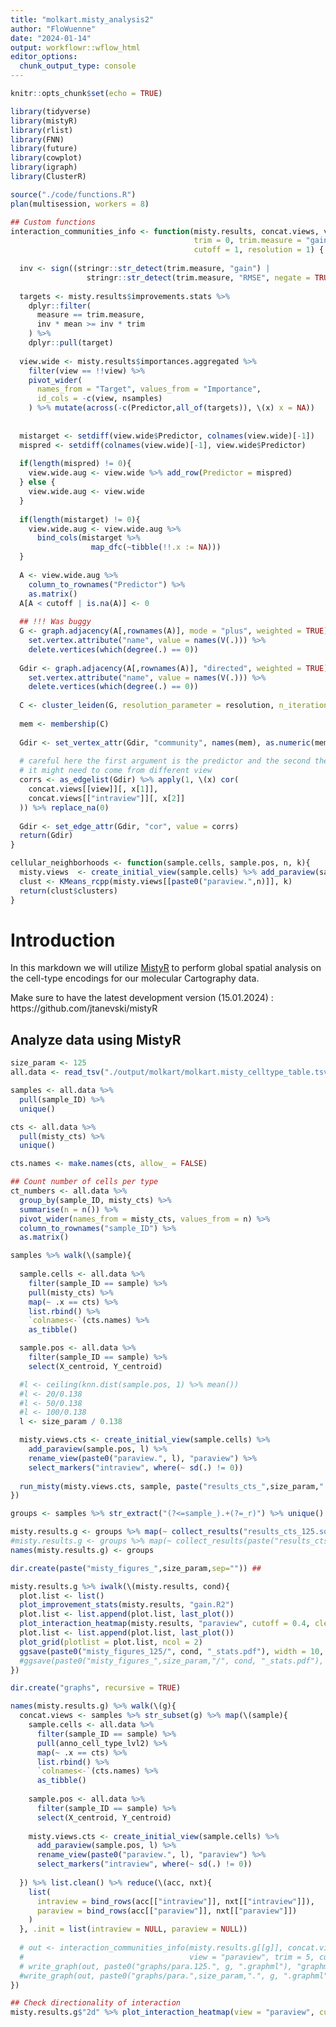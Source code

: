 ```yaml
---
title: "molkart.misty_analysis2"
author: "FloWuenne"
date: "2024-01-14"
output: workflowr::wflow_html
editor_options:
  chunk_output_type: console
---
```


```r
knitr::opts_chunk$set(echo = TRUE)

library(tidyverse)
library(mistyR)
library(rlist)
library(FNN)
library(future)
library(cowplot)
library(igraph)
library(ClusterR)

source("./code/functions.R")
plan(multisession, workers = 8)
```

```r
## Custom functions
interaction_communities_info <- function(misty.results, concat.views, view,
                                         trim = 0, trim.measure = "gain.R2", 
                                         cutoff = 1, resolution = 1) {
  
  inv <- sign((stringr::str_detect(trim.measure, "gain") |
                 stringr::str_detect(trim.measure, "RMSE", negate = TRUE)) - 0.5)
  
  targets <- misty.results$improvements.stats %>%
    dplyr::filter(
      measure == trim.measure,
      inv * mean >= inv * trim
    ) %>%
    dplyr::pull(target)
  
  view.wide <- misty.results$importances.aggregated %>%
    filter(view == !!view) %>%
    pivot_wider(
      names_from = "Target", values_from = "Importance",
      id_cols = -c(view, nsamples)
    ) %>% mutate(across(-c(Predictor,all_of(targets)), \(x) x = NA))
  
  
  mistarget <- setdiff(view.wide$Predictor, colnames(view.wide)[-1])
  mispred <- setdiff(colnames(view.wide)[-1], view.wide$Predictor)
  
  if(length(mispred) != 0){
    view.wide.aug <- view.wide %>% add_row(Predictor = mispred)
  } else {
    view.wide.aug <- view.wide
  }
  
  if(length(mistarget) != 0){
    view.wide.aug <- view.wide.aug %>% 
      bind_cols(mistarget %>% 
                  map_dfc(~tibble(!!.x := NA)))
  }
  
  A <- view.wide.aug %>%
    column_to_rownames("Predictor") %>%
    as.matrix()
  A[A < cutoff | is.na(A)] <- 0
  
  ## !!! Was buggy
  G <- graph.adjacency(A[,rownames(A)], mode = "plus", weighted = TRUE) %>%
    set.vertex.attribute("name", value = names(V(.))) %>%
    delete.vertices(which(degree(.) == 0))
  
  Gdir <- graph.adjacency(A[,rownames(A)], "directed", weighted = TRUE) %>%
    set.vertex.attribute("name", value = names(V(.))) %>%
    delete.vertices(which(degree(.) == 0))
  
  C <- cluster_leiden(G, resolution_parameter = resolution, n_iterations = -1)
  
  mem <- membership(C)
  
  Gdir <- set_vertex_attr(Gdir, "community", names(mem), as.numeric(mem))
  
  # careful here the first argument is the predictor and the second the target, 
  # it might need to come from different view
  corrs <- as_edgelist(Gdir) %>% apply(1, \(x) cor(
    concat.views[[view]][, x[1]],
    concat.views[["intraview"]][, x[2]]
  )) %>% replace_na(0)
  
  Gdir <- set_edge_attr(Gdir, "cor", value = corrs)
  return(Gdir)
}

cellular_neighborhoods <- function(sample.cells, sample.pos, n, k){
  misty.views  <- create_initial_view(sample.cells) %>% add_paraview(sample.pos, family = "constant", l = n)
  clust <- KMeans_rcpp(misty.views[[paste0("paraview.",n)]], k)
  return(clust$clusters) 
}
```

# Introduction

In this markdown we will utilize [MistyR](https://saezlab.github.io/mistyR/) to perform global spatial analysis on the cell-type encodings for our molecular Cartography data.

Make sure to have the latest development version (15.01.2024) : https://github.com/jtanevski/mistyR

## Analyze data using MistyR

```r
size_param <- 125
all.data <- read_tsv("./output/molkart/molkart.misty_celltype_table.tsv")

samples <- all.data %>%
  pull(sample_ID) %>%
  unique()

cts <- all.data %>%
  pull(misty_cts) %>%
  unique()

cts.names <- make.names(cts, allow_ = FALSE)

## Count number of cells per type
ct_numbers <- all.data %>%
  group_by(sample_ID, misty_cts) %>%
  summarise(n = n()) %>%
  pivot_wider(names_from = misty_cts, values_from = n) %>%
  column_to_rownames("sample_ID") %>%
  as.matrix()

samples %>% walk(\(sample){
  
  sample.cells <- all.data %>%
    filter(sample_ID == sample) %>%
    pull(misty_cts) %>%
    map(~ .x == cts) %>%
    list.rbind() %>%
    `colnames<-`(cts.names) %>%
    as_tibble()

  sample.pos <- all.data %>%
    filter(sample_ID == sample) %>%
    select(X_centroid, Y_centroid)

  #l <- ceiling(knn.dist(sample.pos, 1) %>% mean())
  #l <- 20/0.138
  #l <- 50/0.138
  #l <- 100/0.138
  l <- size_param / 0.138

  misty.views.cts <- create_initial_view(sample.cells) %>%
    add_paraview(sample.pos, l) %>%
    rename_view(paste0("paraview.", l), "paraview") %>%
    select_markers("intraview", where(~ sd(.) != 0))
  
  run_misty(misty.views.cts, sample, paste("results_cts_",size_param,".sqm",sep=""), bypass.intra = TRUE)
})
```


```r
groups <- samples %>% str_extract("(?<=sample_).+(?=_r)") %>% unique()

misty.results.g <- groups %>% map(~ collect_results("results_cts_125.sqm", .x))
#misty.results.g <- groups %>% map(~ collect_results(paste("results_cts_",as.character(size_param),".sqm",sep=""), .x,)) ##
names(misty.results.g) <- groups

dir.create(paste("misty_figures_",size_param,sep="")) ##

misty.results.g %>% iwalk(\(misty.results, cond){
  plot.list <- list()
  plot_improvement_stats(misty.results, "gain.R2")
  plot.list <- list.append(plot.list, last_plot())
  plot_interaction_heatmap(misty.results, "paraview", cutoff = 0.4, clean = TRUE, trim = 5)
  plot.list <- list.append(plot.list, last_plot())
  plot_grid(plotlist = plot.list, ncol = 2)
  ggsave(paste0("misty_figures_125/", cond, "_stats.pdf"), width = 10, height = 10)
  #ggsave(paste0("misty_figures_",size_param,"/", cond, "_stats.pdf"), width = 10, height = 10)
})

dir.create("graphs", recursive = TRUE)

names(misty.results.g) %>% walk(\(g){
  concat.views <- samples %>% str_subset(g) %>% map(\(sample){
    sample.cells <- all.data %>%
      filter(sample_ID == sample) %>%
      pull(anno_cell_type_lvl2) %>%
      map(~ .x == cts) %>%
      list.rbind() %>%
      `colnames<-`(cts.names) %>%
      as_tibble()
    
    sample.pos <- all.data %>%
      filter(sample_ID == sample) %>%
      select(X_centroid, Y_centroid)
    
    misty.views.cts <- create_initial_view(sample.cells) %>%
      add_paraview(sample.pos, l) %>%
      rename_view(paste0("paraview.", l), "paraview") %>%
      select_markers("intraview", where(~ sd(.) != 0))
    
  }) %>% list.clean() %>% reduce(\(acc, nxt){
    list(
      intraview = bind_rows(acc[["intraview"]], nxt[["intraview"]]),
      paraview = bind_rows(acc[["paraview"]], nxt[["paraview"]])
    )
  }, .init = list(intraview = NULL, paraview = NULL))
  
  # out <- interaction_communities_info(misty.results.g[[g]], concat.views, 
  #                                     view = "paraview", trim = 5, cutoff = 0.5)
  # write_graph(out, paste0("graphs/para.125.", g, ".graphml"), "graphml")
  #write_graph(out, paste0("graphs/para.",size_param,".", g, ".graphml"), "graphml")
})
```

```r
## Check directionality of interaction
misty.results.g$"2d" %>% plot_interaction_heatmap(view = "paraview", cutoff = 0.4)
```

